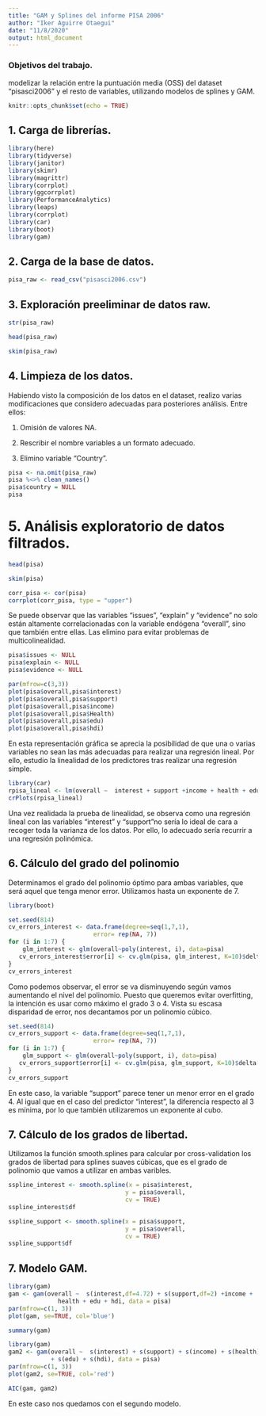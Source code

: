 ```yaml
---
title: "GAM y Splines del informe PISA 2006"
author: "Iker Aguirre Otaegui"
date: "11/8/2020"
output: html_document
---
```


### Objetivos del trabajo.

modelizar la relación entre la puntuación media (OSS) del dataset "pisasci2006" y el resto de variables, utilizando modelos de splines y GAM.

```r
knitr::opts_chunk$set(echo = TRUE)
```

## 1. Carga de librerías. 

```r
library(here) 
library(tidyverse)
library(janitor) 
library(skimr) 
library(magrittr) 
library(corrplot) 
library(ggcorrplot)  
library(PerformanceAnalytics) 
library(leaps) 
library(corrplot)
library(car)
library(boot)
library(gam)
```

## 2. Carga de la base de datos.

```r
pisa_raw <- read_csv("pisasci2006.csv")
```

## 3. Exploración preeliminar de datos raw.

```r
str(pisa_raw)
```

```r
head(pisa_raw)
```

```r
skim(pisa_raw)
```

## 4. Limpieza de los datos.

Habiendo visto la composición de los datos en el dataset, realizo varias modificaciones que considero adecuadas para posteriores análisis. Entre ellos:

1. Omisión de valores NA.

2. Rescribir el nombre variables a un formato adecuado.

3. Elimino variable "Country".

```r
pisa <- na.omit(pisa_raw)
pisa %<>% clean_names()
pisa$country = NULL
pisa
```

# 5. Análisis exploratorio de datos filtrados.

```r
head(pisa)
```

```r
skim(pisa)
```

```r
corr_pisa <- cor(pisa)
corrplot(corr_pisa, type = "upper")
```

Se puede observar que las variables "issues", "explain" y "evidence" no solo están altamente correlacionadas con la variable endógena "overall", sino que también entre ellas. Las elimino para evitar problemas de multicolinealidad.

```r
pisa$issues <- NULL
pisa$explain <- NULL
pisa$evidence <- NULL
```

```r
par(mfrow=c(3,3))
plot(pisa$overall,pisa$interest)
plot(pisa$overall,pisa$support)
plot(pisa$overall,pisa$income)
plot(pisa$overall,pisa$Health)
plot(pisa$overall,pisa$edu)
plot(pisa$overall,pisa$hdi)
```

En esta representación gráfica se aprecia la posibilidad de que una o varias variables no sean las más adecuadas para realizar una regresión lineal. Por ello, estudio la linealidad de los predictores tras realizar una regresión simple.

```r
library(car)
rpisa_lineal <- lm(overall ~  interest + support +income + health + edu + hdi, data = pisa)
crPlots(rpisa_lineal)
```

Una vez realidada la prueba de linealidad, se observa como una regresión lineal con las variables "interest" y "support"no sería lo ideal de cara a recoger toda la varianza de los datos. Por ello, lo adecuado sería recurrir a una regresión polinómica.

## 6. Cálculo del grado del polinomio

Determinamos el grado del polinomio óptimo para ambas variables, que será aquel que tenga menor error.
Utilizamos hasta un exponente de 7.

```r
library(boot)

set.seed(814)
cv_errors_interest <- data.frame(degree=seq(1,7,1), 
                        error= rep(NA, 7))
for (i in 1:7) {  
    glm_interest <- glm(overall~poly(interest, i), data=pisa)
   cv_errors_interest$error[i] <- cv.glm(pisa, glm_interest, K=10)$delta[1]
}
cv_errors_interest
```

Como podemos observar, el error se va disminuyendo según vamos aumentando el nivel del polinomio. Puesto que queremos evitar overfitting, la intención es usar como máximo el grado 3 o 4. Vista su escasa disparidad de error, nos decantamos por un polinomio cúbico.


```r
set.seed(814)
cv_errors_support <- data.frame(degree=seq(1,7,1), 
                        error= rep(NA, 7))
for (i in 1:7) { 
    glm_support <- glm(overall~poly(support, i), data=pisa)
   cv_errors_support$error[i] <- cv.glm(pisa, glm_support, K=10)$delta[1]
}
cv_errors_support
```

En este caso, la variable "support" parece tener un menor error en el grado 4. Al igual que en el caso del predictor "interest", la diferencia respecto al 3 es mínima, por lo que también utilizaremos un exponente al cubo.

## 7. Cálculo de los grados de libertad.

Utilizamos la función smooth.splines para calcular por cross-validation los grados de libertad para splines suaves cúbicas, que es el grado de polinomio que vamos a utilizar en ambas varibles.

```r
sspline_interest <- smooth.spline(x = pisa$interest, 
                                 y = pisa$overall, 
                                 cv = TRUE)
sspline_interest$df
```

```r
sspline_support <- smooth.spline(x = pisa$support, 
                                 y = pisa$overall, 
                                 cv = TRUE)
sspline_support$df
```

## 7. Modelo GAM.

```r
library(gam)
gam <- gam(overall ~  s(interest,df=4.72) + s(support,df=2) +income +
              health + edu + hdi, data = pisa)
par(mfrow=c(1, 3))
plot(gam, se=TRUE, col='blue')
```

```r
summary(gam)
```

```r
library(gam)
gam2 <- gam(overall ~  s(interest) + s(support) + s(income) + s(health) 
            + s(edu) + s(hdi), data = pisa)
par(mfrow=c(1, 3))
plot(gam2, se=TRUE, col='red')
```
```r
AIC(gam, gam2)
```
En este caso nos quedamos con el segundo modelo.

